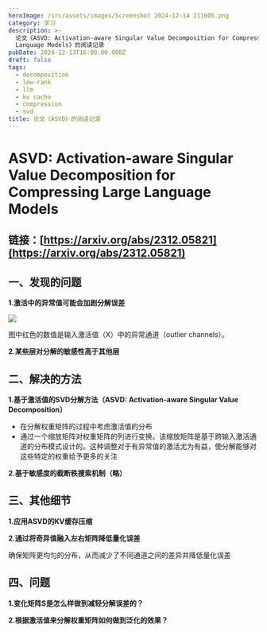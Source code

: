 ```yaml
---
heroImage: /src/assets/images/Screenshot 2024-12-14 211605.png
category: 学习
description: >-
  论文《ASVD: Activation-aware Singular Value Decomposition for Compressing Large
  Language Models》的阅读记录
pubDate: 2024-12-13T16:00:00.000Z
draft: false
tags:
  - decomposition
  - low-rank
  - llm
  - kv cache
  - compression
  - svd
title: 论文《ASVD》的阅读记录
---
```


# ASVD: Activation-aware Singular Value Decomposition for Compressing Large Language Models

## 链接：[https://arxiv.org/abs/2312.05821](https://arxiv.org/abs/2312.05821)

## 一、发现的问题

**1.激活中的异常值可能会加剧分解误差**

![](</src/assets/images/Screenshot 2024-12-14 215257.png>)

图中红色的数值是输入激活值（X）中的异常通道（outlier channels）。

**2.某些层对分解的敏感性高于其他层**

## 二、解决的方法

**1.基于激活值的SVD分解方法（ASVD: Activation-aware Singular Value Decomposition）**

* 在分解权重矩阵的过程中考虑激活值的分布
* 通过一个缩放矩阵对权重矩阵的列进行变换。该缩放矩阵是基于跨输入激活通道的分布模式设计的。这种调整对于有异常值的激活尤为有益，使分解能够对这些特定的权重给予更多的关注

**2.基于敏感度的截断秩搜索机制（略）**

## 三、其他细节

**1.应用ASVD的KV缓存压缩**

**2.通过将奇异值融入左右矩阵降低量化误差**

确保矩阵更均匀的分布，从而减少了不同通道之间的差异并降低量化误差

## 四、问题

**1.变化矩阵S是怎么样做到减轻分解误差的？**

**2.根据激活值来分解权重矩阵如何做到泛化的效果？**
